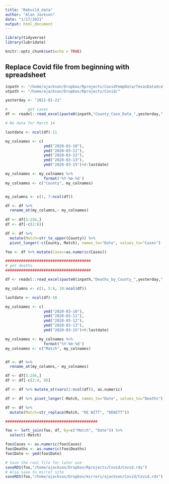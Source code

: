 ```yaml
---
title: "Rebuild_data"
author: "Alan Jackson"
date: "1/17/2021"
output: html_document
---
```


```r

library(tidyverse)
library(lubridate)

knitr::opts_chunk$set(echo = TRUE)
```


## Replace Covid file from beginning with spreadsheet

```r

inpath <- "/home/ajackson/Dropbox/Rprojects/CovidTempData/TexasDataXcel/"
utpath <- "/home/ajackson/Dropbox/Rprojects/Covid/"

yesterday <- "2021-01-21"

#         get cases
df <- readxl::read_excel(paste0(inpath,"County_Case_Data_",yesterday,".xlsx"))

# No data for March 14

lastdate <- ncol(df)-11

my_colnames <- c(
                 ymd("2020-03-10"),  
                 ymd("2020-03-11"),  
                 ymd("2020-03-12"),  
                 ymd("2020-03-13"),  
                 ymd("2020-03-15")+0:lastdate)

my_colnames <- my_colnames %>% 
                 format('%Y-%m-%d')
my_colnames <- c("County", my_colnames)


my_columns <- c(1, 7:ncol(df))

df <- df %>% 
  rename_at(my_columns,~ my_colnames)
  
df <- df[3:256,]
df <- df[-c(2:6)]

df <- df %>%
  mutate(Match=str_to_upper(County)) %>% 
  pivot_longer(-c(County, Match), names_to="Date", values_to="Cases")

foo <- df %>% mutate(Cases=as.numeric(Cases))

######################################
# get deaths
######################################

df <- readxl::read_excel(paste0(inpath,"Deaths_by_County_",yesterday,".xlsx"))

my_columns <- c(1, 5:8, 10:ncol(df))

lastdate <- ncol(df)-10

my_colnames <- c(
                 ymd("2020-03-10"),  
                 ymd("2020-03-11"),  
                 ymd("2020-03-12"),  
                 ymd("2020-03-13"),  
                 ymd("2020-03-15")+0:lastdate)

my_colnames <- my_colnames %>% 
                 format('%Y-%m-%d')
my_colnames <- c("Match", my_colnames)


df <- df %>% 
  rename_at(my_columns,~ my_colnames)

df <- df[3:256,]
df <- df[-c(2:4, 9)]

df <- df %>% mutate_at(vars(2:ncol(df)), as.numeric)

df <- df %>% pivot_longer(-Match, names_to="Date", values_to="Deaths")

df <- df %>% 
  mutate(Match=str_replace(Match, "DE WITT", "DEWITT"))

#########################################

foo <- left_join(foo, df, by=c("Match", "Date")) %>% 
  select(-Match)

foo$Cases <- as.numeric(foo$Cases)
foo$Deaths <- as.numeric(foo$Deaths)
foo$Date <- ymd(foo$Date)

# Save the real file for later use
saveRDS(foo,"/home/ajackson/Dropbox/Rprojects/Covid/Covid.rds")
# Also save to mirror site
saveRDS(foo,"/home/ajackson/Dropbox/mirrors/ajackson/Covid/Covid.rds")

```
